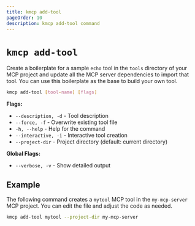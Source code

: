 ```yaml
---
title: kmcp add-tool
pageOrder: 10
description: kmcp add-tool command
---
```


# `kmcp add-tool`

Create a boilerplate for a sample `echo` tool in the `tools` directory of your MCP project and update all the MCP server dependencies to import that tool. You can use this boilerplate as the base to build your own tool. 

```bash
kmcp add-tool [tool-name] [flags]
```

**Flags:**
- `--description, -d` - Tool description
- `--force, -f` - Overwrite existing tool file
- `-h, --help` - Help for the command
- `--interactive, -i` - Interactive tool creation
- `--project-dir` - Project directory (default: current directory)

**Global Flags:**
- `--verbose, -v` - Show detailed output

## Example

The following command creates a `mytool` MCP tool in the `my-mcp-server` MCP project. You can edit the file and adjust the code as needed. 

```sh
kmcp add-tool mytool --project-dir my-mcp-server
```



